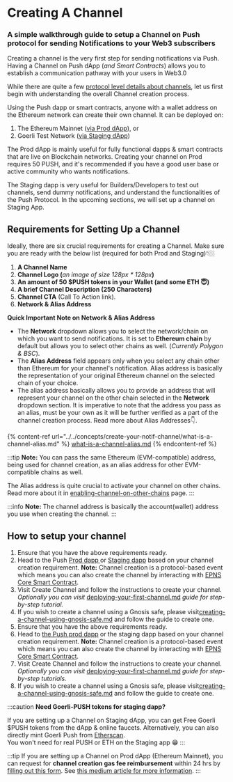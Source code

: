 # Creating A Channel

### A simple walkthrough guide to setup a Channel on Push protocol for sending Notifications to your Web3 subscribers

Creating a channel is the very first step for sending notifications via Push. Having a Channel on Push dApp (_and Smart Contracts_) allows you to establish a communication pathway with your users in Web3.0

While there are quite a few [protocol level details about channels](../../developer-tooling/push-smart-contracts/epns-core-contract/channel-creation-process-on-smart-contract.md), let us first begin with understanding the overall Channel creation process.

Using the Push dapp or smart contracts, anyone with a wallet address on the Ethereum network can create their own channel. It can be deployed on:

1. The Ethereum Mainnet ([via Prod dApp](http://app.push.org/)), or
2. Goerli Test Network ([via Staging dApp](https://staging.push.org/))

The Prod dApp is mainly useful for fully functional dapps & smart contracts that are live on Blockchain networks. Creating your channel on Prod requires 50 PUSH, and it's recommended if you have a good user base or active community who wants notifications.

The Staging dapp is very useful for Builders/Developers to test out channels, send dummy notifications, and understand the functionalities of the Push Protocol. In the upcoming sections, we will set up a channel on Staging App.

## Requirements for Setting Up a Channel

Ideally, there are six crucial requirements for creating a Channel. Make sure you are ready with the below list (required for both Prod and Staging)👇🏼

1. **A Channel Name**
2. **Channel Logo (**_an image of size 128px \* 128px_**)**
3. **An amount of 50 $PUSH tokens in your Wallet (**and some ETH :innocent:**)**
4. **A brief Channel Description (**250 Characters**)**
5. **Channel CTA** (Call To Action link).
6. **Network & Alias Address**

**Quick Important Note on Network & Alias Address**

* The **Network** dropdown allows you to select the network/chain on which you want to send notifications. It is set to **Ethereum chain** by default but allows you to select other chains as well. (_Currently Polygon & BSC_).
* The **Alias Address** field appears only when you select any chain other than Ethereum for your channel's notification. Alias address is basically the representation of your original Ethereum channel on the selected chain of your choice.
* The alias address basically allows you to provide an address that will represent your channel on the other chain selected in the **Network** dropdown section. It is imperative to note that the address you pass as an alias, must be your own as it will be further verified as a part of the channel creation process. Read more about Alias Addresses👇.

{% content-ref url="../../concepts/create-your-notif-channel/what-is-a-channel-alias.md" %}
[what-is-a-channel-alias.md](../../concepts/create-your-notif-channel/what-is-a-channel-alias.md)
{% endcontent-ref %}

:::tip
**Note:** You can pass the same Ethereum (EVM-compatible) address, being used for channel creation, as an alias address for other EVM-compatible chains as well.

The Alias address is quite crucial to activate your channel on other chains. Read more about it in [enabling-channel-on-other-chains](enabling-channel-on-other-chains/ "mention") page.
:::

:::info
**Note:** The channel address is basically the account(wallet) address you use when creating the channel.
:::

## How to setup your channel

1. Ensure that you have the above requirements ready.
2. Head to the Push [Prod dapp ](https://app.push.org/#/channels)or [Staging dapp](https://staging.push.org/#/channels) based on your channel creation requirement. **Note:** Channel creation is a protocol-based event which means you can also create the channel by interacting with [EPNS Core Smart Contract](../../developer-tooling/push-smart-contracts/epns-core-contract/channel-creation-process-on-smart-contract.md).
3. Visit Create Channel and follow the instructions to create your channel. _Optionally you can visit_  [deploying-your-first-channel.md](../examples/deploying-your-first-channel.md "mention") _guide for step-by-step tutorial._
4. If you wish to create a channel using a Gnosis safe, please visit[creating-a-channel-using-gnosis-safe.md](channel-creation-guides/creating-a-channel-using-gnosis-safe.md "mention") and follow the guide to create one.
5. Ensure that you have the above requirements ready.
6. Head to [the Push prod dapp](http://app.push.org/) or the staging dapp based on your channel creation requirement. **Note:** Channel creation is a protocol-based event which means you can also create the channel by interacting with [EPNS Core Smart Contract](../../developer-tooling/push-smart-contracts/epns-core-contract/channel-creation-process-on-smart-contract.md).
7. Visit Create Channel and follow the instructions to create your channel. _Optionally you can visit_  [deploying-your-first-channel.md](../examples/deploying-your-first-channel.md "mention") _guide for step-by-step tutorials._
8. If you wish to create a channel using a Gnosis safe, please visit[creating-a-channel-using-gnosis-safe.md](channel-creation-guides/creating-a-channel-using-gnosis-safe.md "mention") and follow the guide to create one.

:::caution
**Need Goerli-PUSH tokens for staging dapp?**

If you are setting up a Channel on Staging dApp, you can get Free Goerli $PUSH tokens from the dApp & online faucets. Alternatively, you can also directly mint Goerli Push from [Etherscan](https://goerli.etherscan.io/address/0x2b9bE9259a4F5Ba6344c1b1c07911539642a2D33).\
You won't need for real PUSH or ETH on the Staging app 😁
:::

:::tip
If you are setting up a Channel on Prod dApp (Ethereum Mainnet), you can request for **channel creation gas fee reimbursement** within 24 hrs by [filling out this form](https://docs.google.com/forms/d/e/1FAIpQLScNQ2\_mACRQgyIPsr47woE69\_FOds8aLIGupT20QIEUMfgnQw/viewform). See [this medium article for more information](https://medium.com/ethereum-push-notification-service/calling-all-hobbyist-devs-channel-creation-gas-fee-is-now-refundable-6631ccd01baf).
:::
